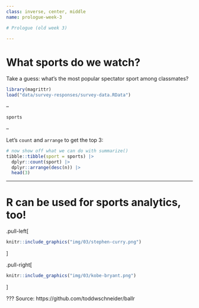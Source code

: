```yaml
---
class: inverse, center, middle
name: prologue-week-3

# Prologue (old week 3)

---
```


# What sports do we watch?

Take a guess: what's the most popular spectator sport among classmates?

```r
library(magrittr)
load("data/survey-responses/survey-data.RData")
```

--

```r
sports
```

--

Let's `count` and `arrange` to get the top 3:

```r
# now show off what we can do with summarize()
tibble::tibble(sport = sports) |> 
  dplyr::count(sport) |> 
  dplyr::arrange(desc(n)) |> 
  head(3)
```

---

# R can be used for sports analytics, too!

.pull-left[
```r
knitr::include_graphics("img/03/stephen-curry.png")
```
]

.pull-right[
```r
knitr::include_graphics("img/03/kobe-bryant.png")
```
]

???
Source: https://github.com/toddwschneider/ballr


